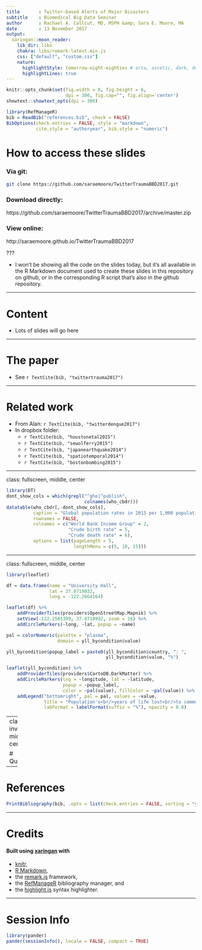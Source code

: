 ```yaml
---
title       : Twitter-based Alerts of Major Disasters
subtitle    : Biomedical Big Data Seminar
author      : Rachael A. Callcut, MD, MSPH &amp; Sara E. Moore, MA
date        : 13 November 2017
output:
  xaringan::moon_reader:
    lib_dir: libs
    chakra: libs/remark-latest.min.js
    css: ["default", "custom.css"]
    nature:
      highlightStyle: tomorrow-night-eighties # arta, ascetic, dark, default, far, github, googlecode, idea, ir_black, magula, monokai, rainbow, solarized-dark, solarized-light, sunburst, tomorrow, tomorrow-night-blue, tomorrow-night-bright, tomorrow-night, tomorrow-night-eighties, vs, zenburn
      highlightLines: true
---
```


```r
knitr::opts_chunk$set(fig.width = 8, fig.height = 6,
					  dpi = 300, fig.cap="", fig.align='center')
showtext::showtext_opts(dpi = 300)
```

```r
library(RefManageR)
bib = ReadBib("references.bib", check = FALSE)
BibOptions(check.entries = FALSE, style = "markdown",
		   cite.style = "authoryear", bib.style = "numeric")
```


# How to access these slides

### Via git:

```bash
git clone https://github.com/saraemoore/TwitterTraumaBBD2017.git
```

### Download directly:
https://github.com/saraemoore/TwitterTraumaBBD2017/archive/master.zip

### View online:
http://saraemoore.github.io/TwitterTraumaBBD2017

???

* I won't be showing all the code on the slides today, but it's all available in the R Markdown document used to create these slides in this repository on github, or in the corresponding R script that's also in the github repository.

---

# Content

* Lots of slides will go here

---

# The paper

<!--
<sup>1</sup>
-->

* See `r TextCite(bib, "twittertrauma2017")`

<!--
.footnote[1: `r TextCite(bib, "twittertrauma2017")`]
-->

---

# Related work

* From Alan: `r TextCite(bib, "twitterdengue2017")`
* In dropbox folder:
    * `r TextCite(bib, "houstonetal2015")`
    * `r TextCite(bib, "sewolferry2015")`
    * `r TextCite(bib, "japanearthquake2014")`
    * `r TextCite(bib, "spatiotemporal2014")`
    * `r TextCite(bib, "bostonbombing2015")`

---

class: fullscreen, middle, center

```r
library(DT)
dont_show_cols = which(grepl("^gho|^publish",
							 colnames(who_cbdr)))
datatable(who_cbdr[,-dont_show_cols],
		  caption = "Global population rates in 2013 per 1,000 population",
		  rownames = FALSE,
		  colnames = c("World Bank Income Group" = 2,
		  			   "Crude birth rate" = 5,
		  			   "Crude death rate" = 6),
		  options = list(pageLength = 5,
		  				 lengthMenu = c(5, 10, 15)))
```

---

class: fullscreen, middle, center

```r
library(leaflet)

df = data.frame(name = "University Hall",
				lat = 37.8719032,
				long = -122.2664164)

leaflet(df) %>%
	addProviderTiles(providers$OpenStreetMap.Mapnik) %>%
	setView(-122.2585399, 37.8718992, zoom = 16) %>%
	addCircleMarkers(~long, ~lat, popup = ~name)
```

```r
pal = colorNumeric(palette = "plasma",
                   domain = yll_bycondition$value)

yll_bycondition$popup_label = paste0(yll_bycondition$country, ": ",
                                     yll_bycondition$value, "%")

leaflet(yll_bycondition) %>%
    addProviderTiles(providers$CartoDB.DarkMatter) %>%
    addCircleMarkers(lng = ~longitude, lat = ~latitude,
                     popup = ~popup_label,
                     color = ~pal(value), fillColor = ~pal(value)) %>%
    addLegend("bottomright", pal = pal, values = ~value,
              title = "Population's<br/>years of life lost<br/>to communicable<br/>& other group I<br/>conditions",
              labFormat = labelFormat(suffix = "%"), opacity = 0.8)
```

---
class: inverse, middle, center

# Questions?

---

# References

```r
PrintBibliography(bib, .opts = list(check.entries = FALSE, sorting = "ynt", no.print.fields = c("doi")))
```

---

# Credits

#### Built using [xaringan](https://github.com/yihui/xaringan) with
+ [knitr](http://yihui.name/knitr),
+ [R Markdown](https://rmarkdown.rstudio.com),
+ the [remark.js](https://github.com/gnab/remark/) framework,
+ the [RefManageR](https://github.com/ropensci/RefManageR/) bibliography manager, and
+ the [highlight.js](https://highlightjs.org/) syntax highlighter.

---

# Session Info

```r
library(pander)
pander(sessionInfo(), locale = FALSE, compact = TRUE)
```